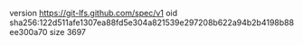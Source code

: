 version https://git-lfs.github.com/spec/v1
oid sha256:122d511afe1307ea88fd5e304a821539e297208b622a94b2b4198b88ee300a70
size 3697
